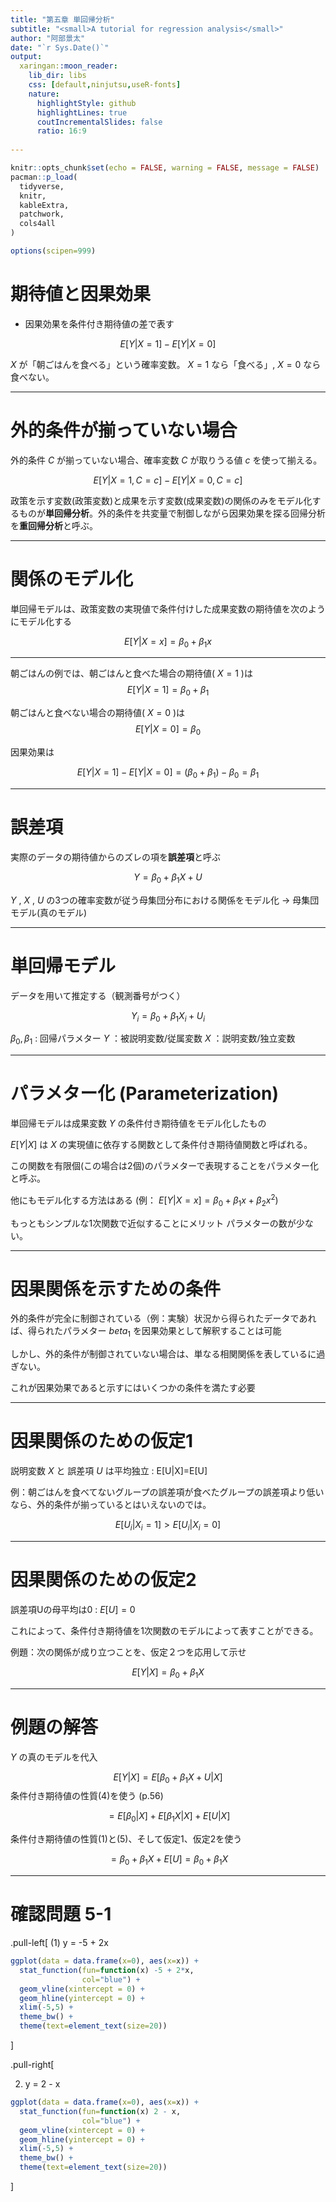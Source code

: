 ```yaml
---
title: "第五章 単回帰分析"
subtitle: "<small>A tutorial for regression analysis</small>"
author: "阿部景太"
date: "`r Sys.Date()`"
output:
  xaringan::moon_reader:
    lib_dir: libs
    css: [default,ninjutsu,useR-fonts]
    nature:
      highlightStyle: github
      highlightLines: true
      coutIncrementalSlides: false
      ratio: 16:9
      
---
```


<style type="text/css">
.remark-slide-content {
    font-size: 30px;
    font-family: "メイリオ" ;
    padding: 1em 4em 1em 4em;
}
</style>

```r
knitr::opts_chunk$set(echo = FALSE, warning = FALSE, message = FALSE)
pacman::p_load(
  tidyverse,
  knitr,
  kableExtra,
  patchwork,
  cols4all
)

options(scipen=999)
```

# 期待値と因果効果

- 因果効果を条件付き期待値の差で表す

$$
  E[Y|X=1] - E[Y|X=0]
$$

$X$ が「朝ごはんを食べる」という確率変数。 $X=1$ なら「食べる」, $X=0$ なら食べない。

---

# 外的条件が揃っていない場合

外的条件 $C$ が揃っていない場合、確率変数 $C$ が取りうる値 $c$ を使って揃える。

$$
  E[Y|X=1, C=c] - E[Y|X=0, C=c]
$$

政策を示す変数(政策変数)と成果を示す変数(成果変数)の関係のみをモデル化するものが**単回帰分析**。外的条件を共変量で制御しながら因果効果を探る回帰分析を**重回帰分析**と呼ぶ。


---

# 関係のモデル化

単回帰モデルは、政策変数の実現値で条件付けした成果変数の期待値を次のようにモデル化する

$$
  E[Y|X=x] = \beta_0 + \beta_1 x
$$

---

朝ごはんの例では、朝ごはんと食べた場合の期待値( $X=1$ )は
$$
 E[Y|X=1] = \beta_0 + \beta_1
$$

朝ごはんと食べない場合の期待値( $X=0$ )は
$$
 E[Y|X=0] = \beta_0
$$

因果効果は

$$
 E[Y|X=1] - E[Y|X=0] = (\beta_0 + \beta_1) - \beta_0 = \beta_1
$$

---

# 誤差項

実際のデータの期待値からのズレの項を**誤差項**と呼ぶ

$$
 Y = \beta_0 + \beta_1 X + U
$$

$Y$ , $X$ , $U$ の3つの確率変数が従う母集団分布における関係をモデル化 $\rightarrow$ 母集団モデル(真のモデル)   


---

# 単回帰モデル

データを用いて推定する（観測番号がつく）

$$
 Y_i = \beta_0 + \beta_1 X_i + U_i
$$

$\beta_0,\beta_1$ : 回帰パラメター
$Y$ ：被説明変数/従属変数
$X$ ：説明変数/独立変数

---

# パラメター化 (Parameterization)

単回帰モデルは成果変数 $Y$ の条件付き期待値をモデル化したもの

$E[Y|X]$ は $X$ の実現値に依存する関数として条件付き期待値関数と呼ばれる。

この関数を有限個(この場合は2個)のパラメターで表現することをパラメター化と呼ぶ。

他にもモデル化する方法はある (例： $E[Y|X=x] = \beta_0 + \beta_1 x + \beta_2 x^2$)

もっともシンプルな1次関数で近似することにメリット
  パラメターの数が少ない。

---

# 因果関係を示すための条件

外的条件が完全に制御されている（例：実験）状況から得られたデータであれば、得られたパラメター $beta_1$ を因果効果として解釈することは可能

しかし、外的条件が制御されていない場合は、単なる相関関係を表しているに過ぎない。

これが因果効果であると示すにはいくつかの条件を満たす必要

---

# 因果関係のための仮定1

説明変数 $X$ と 誤差項 $U$ は平均独立 : E[U|X]=E[U]

例：朝ごはんを食べてないグループの誤差項が食べたグループの誤差項より低いなら、外的条件が揃っているとはいえないのでは。

$$
 E[U_i | X_i = 1] > E[U_i | X_i = 0]
$$

---

# 因果関係のための仮定2

誤差項Uの母平均は0 : $E[U] = 0$

これによって、条件付き期待値を1次関数のモデルによって表すことができる。

例題：次の関係が成り立つことを、仮定２つを応用して示せ

$$
 E[Y|X] = \beta_0 + \beta_1 X
$$

---

# 例題の解答

$Y$ の真のモデルを代入

$$
 E[Y|X] = E[\beta_0 + \beta_1 X + U | X]
$$
条件付き期待値の性質(4)を使う (p.56)

$$
 = E[\beta_0|X] + E[\beta_1 X |X] + E[U|X]
$$

条件付き期待値の性質(1)と(5)、そして仮定1、仮定2を使う

$$
 = \beta_0 + \beta_1 X + E[U] = \beta_0 + \beta_1 X
$$

---

# 確認問題 5-1 

.pull-left[
 (1) y = -5 + 2x

```r
ggplot(data = data.frame(x=0), aes(x=x)) + 
  stat_function(fun=function(x) -5 + 2*x,
                col="blue") + 
  geom_vline(xintercept = 0) +
  geom_hline(yintercept = 0) +
  xlim(-5,5) +
  theme_bw() + 
  theme(text=element_text(size=20))
```


]

.pull-right[

 (2) y = 2 - x

```r
ggplot(data = data.frame(x=0), aes(x=x)) + 
  stat_function(fun=function(x) 2 - x,
                col="blue") + 
  geom_vline(xintercept = 0) +
  geom_hline(yintercept = 0) +
  xlim(-5,5) +
  theme_bw() + 
  theme(text=element_text(size=20))
```


]



